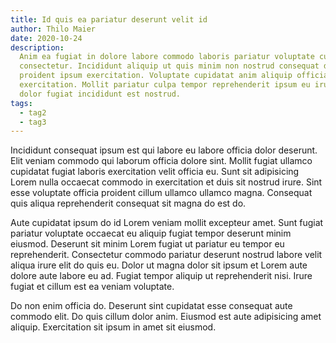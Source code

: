 ```yaml
---
title: Id quis ea pariatur deserunt velit id
author: Thilo Maier
date: 2020-10-24
description:
  Anim ea fugiat in dolore labore commodo laboris pariatur voluptate culpa
  consectetur. Incididunt aliquip ut quis minim non nostrud consequat do enim
  proident ipsum exercitation. Voluptate cupidatat anim aliquip officia aliqua
  exercitation. Mollit pariatur culpa tempor reprehenderit ipsum eu irure tempor
  dolor fugiat incididunt est nostrud.
tags:
  - tag2
  - tag3
---
```


Incididunt consequat ipsum est qui labore eu labore officia dolor deserunt. Elit
veniam commodo qui laborum officia dolore sint. Mollit fugiat ullamco cupidatat
fugiat laboris exercitation velit officia eu. Sunt sit adipisicing Lorem nulla
occaecat commodo in exercitation et duis sit nostrud irure. Sint esse voluptate
officia proident cillum ullamco ullamco magna. Consequat quis aliqua
reprehenderit consequat sit magna do est do.

Aute cupidatat ipsum do id Lorem veniam mollit excepteur amet. Sunt fugiat
pariatur voluptate occaecat eu aliquip fugiat tempor deserunt minim eiusmod.
Deserunt sit minim Lorem fugiat ut pariatur eu tempor eu reprehenderit.
Consectetur commodo pariatur deserunt nostrud labore velit aliqua irure elit do
quis eu. Dolor ut magna dolor sit ipsum et Lorem aute dolore aute labore eu ad.
Fugiat tempor aliquip ut reprehenderit nisi. Irure fugiat et cillum est ea
veniam voluptate.

Do non enim officia do. Deserunt sint cupidatat esse consequat aute commodo
elit. Do quis cillum dolor anim. Eiusmod est aute adipisicing amet aliquip.
Exercitation sit ipsum in amet sit eiusmod.
